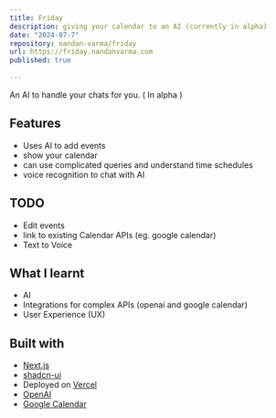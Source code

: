```yaml
---
title: Friday
description: giving your calendar to an AI (currently in alpha) 
date: "2024-07-7"
repository: nandan-varma/friday
url: https://friday.nandanvarma.com
published: true
  
---
```


An AI to handle your chats for you. ( In alpha )

## Features

- Uses AI to add events
- show your calendar
- can use complicated queries and understand time schedules
- voice recognition to chat with AI

## TODO
- Edit events
- link to existing Calendar APIs (eg. google calendar)
- Text to Voice

## What I learnt

- AI
- Integrations for complex APIs (openai and google calendar)
- User Experience (UX)

## Built with

- [Next.js](https://nextjs.org)
- [shadcn-ui](https://ui.shadcn.com/)
- Deployed on [Vercel](https://vercel.com)
- [OpenAI](https://platform.openai.com/)
- [Google Calendar](https://calendar.google.com/)